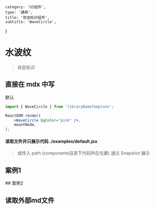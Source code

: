     category: 'UI组件',
    type: '通用',
    title: '状态标识组件',
    subtitle: 'WaveCircle',
}

# 水波纹

> 状态标识

## 直接在 mdx 中写

<div style={{ display: 'flex', height: 300 }}>
    <WaveCircle bgColor="pink" />
    <WaveCircle>默认</WaveCircle>
</div>

```jsx
import { WaveCircle } from 'libraryNameTemplate';

ReactDOM.render(
    <WaveCircle bgColor="pink" />,
    mountNode,
);
```

#### 读取文件并只展示代码 ./examples/default.jsx


<CodeBlock code={DemoRaw} lang="jsx" />

> 或传入 path (components目录下代码所在位置) 通过 Snapshot 展示


## 案例1
<Snapshot path="wave-circle/examples/default" lang="jsx" />
## 案例2
<Snapshot path="wave-circle/examples/bg" lang="tsx" />

## 读取外部md文件


<MD text={api} />
